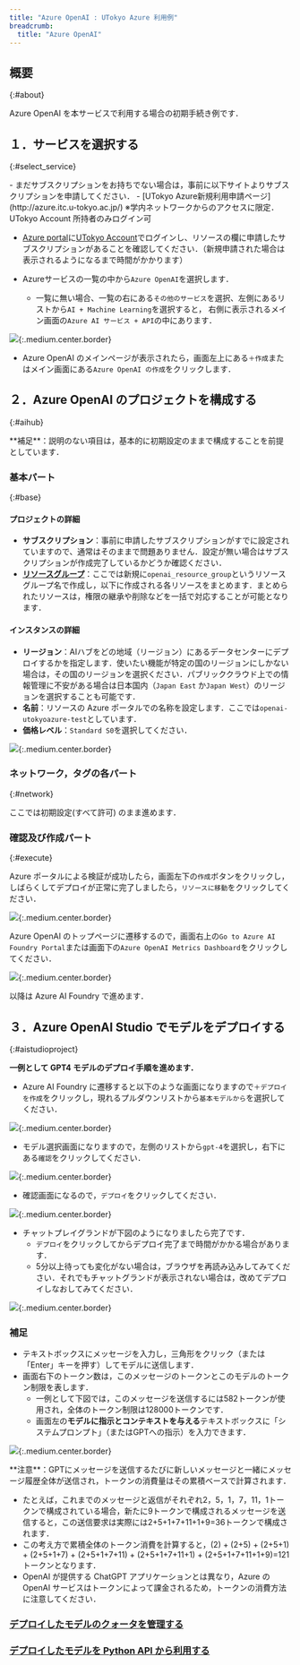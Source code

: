 ```yaml
---
title: "Azure OpenAI : UTokyo Azure 利用例"
breadcrumb:
  title: "Azure OpenAI"
---
```


## 概要
{:#about}

Azure OpenAI を本サービスで利用する場合の初期手続き例です．

## １．サービスを選択する
{:#select_service}

<div class="box">
- まだサブスクリプションをお持ちでない場合は，事前に以下サイトよりサブスクリプションを申請してください．
  - [UTokyo Azure新規利用申請ページ](http://azure.itc.u-tokyo.ac.jp/) ※学内ネットワークからのアクセスに限定．UTokyo Account 所持者のみログイン可
</div>

- [Azure portal](https://portal.azure.com/)に[UTokyo Account](/utokyo_account/)でログインし、リソースの欄に申請したサブスクリプションがあることを確認してください．（新規申請された場合は表示されるようになるまで時間がかかります）

- Azureサービスの一覧の中から`Azure OpenAI`を選択します．
    - 一覧に無い場合、一覧の右にある`その他のサービス`を選択、左側にあるリストから`AI + Machine Learning`を選択すると， 右側に表示されるメイン画面の`Azure AI サービス + API`の中にあります．

![](img/01_openai1.png){:.medium.center.border}

- Azure OpenAI のメインページが表示されたら，画面左上にある`＋作成`またはメイン画面にある`Azure OpenAI の作成`をクリックします．

## ２．Azure OpenAI のプロジェクトを構成する
{:#aihub}

<div class="box">
**補足**：説明のない項目は，基本的に初期設定のままで構成することを前提としています．
</div>

### 基本パート
{:#base}

#### プロジェクトの詳細

- **サブスクリプション**：事前に申請したサブスクリプションがすでに設定されていますので、通常はそのままで問題ありません．設定が無い場合はサブスクリプションが作成完了しているかどうか確認ください．
- **[リソースグループ](https://learn.microsoft.com/ja-jp/azure/azure-resource-manager/management/manage-resource-groups-portal)**：ここでは新規に`openai_resource_group`というリソースグループ名で作成し，以下に作成される各リソースをまとめます．まとめられたリソースは，権限の継承や削除などを一括で対応することが可能となります．

#### インスタンスの詳細

- **リージョン**：AIハブをどの地域（リージョン）にあるデータセンターにデプロイするかを指定します．使いたい機能が特定の国のリージョンにしかない場合は，その国のリージョンを選択ください．パブリッククラウド上での情報管理に不安がある場合は日本国内（`Japan East` か`Japan West`）のリージョンを選択することも可能です．
- **名前**：リソースの Azure ポータルでの名称を設定します．ここでは`openai-utokyoazure-test`としています．
- **価格レベル**：`Standard S0`を選択してください．

![](img/02_openai2.png){:.medium.center.border}

### ネットワーク，タグの各パート
{:#network}

ここでは初期設定(すべて許可) のまま進めます．

### 確認及び作成パート
{:#execute}

Azure ポータルによる検証が成功したら，画面左下の`作成`ボタンをクリックし，しばらくしてデプロイが正常に完了しましたら，`リソースに移動`をクリックしてください．

![](img/03_openai3.png){:.medium.center.border}

Azure OpenAI のトップページに遷移するので，画面右上の`Go to Azure AI Foundry Portal`または画面下の`Azure OpenAI Metrics Dashboard`をクリックしてください．

![](img/04_openai4.png){:.medium.center.border}

以降は Azure AI Foundry で進めます．

## ３．Azure OpenAI Studio でモデルをデプロイする
{:#aistudioproject}

**一例として GPT4 モデルのデプロイ手順を進めます．**

- Azure AI Foundry に遷移すると以下のような画面になりますので`＋デプロイを作成`をクリックし，現れるプルダウンリストから`基本モデルから`を選択してください．

![](img/06_openai6.png){:.medium.center.border}

- モデル選択画面になりますので，左側のリストから`gpt-4`を選択し，右下にある`確認`をクリックしてください．

![](img/07_openai7.png){:.medium.center.border}

- 確認画面になるので，`デプロイ`をクリックしてください．

![](img/08_openai8.png){:.medium.center.border}

- チャットプレイグランドが下図のようになりましたら完了です．
  - `デプロイ`をクリックしてからデプロイ完了まで時間がかかる場合があります．
  - 5分以上待っても変化がない場合は，ブラウザを再読み込みしてみてください．それでもチャットグランドが表示されない場合は，改めてデプロイしなおしてみてください．

![](img/09_openai9.png){:.medium.center.border}

### 補足

- テキストボックスにメッセージを入力し，三角形をクリック（または「Enter」キーを押す）してモデルに送信します．
- 画面右下のトークン数は，このメッセージのトークンとこのモデルのトークン制限を表します．
  - 一例として下図では，このメッセージを送信するには582トークンが使用され，全体のトークン制限は128000トークンです．
  - 画面左の**モデルに指示とコンテキストを与える**テキストボックスに「システムプロンプト」（またはGPTへの指示）を入力できます．

![](img/06_aistudiogpt6.png){:.medium.center.border}

<div class="box">
**注意**：GPTにメッセージを送信するたびに新しいメッセージと一緒にメッセージ履歴全体が送信され，トークンの消費量はその累積ベースで計算されます．
 
- たとえば，これまでのメッセージと返信がそれぞれ2，5，1，7，11，1トークンで構成されている場合，新たに9トークンで構成されるメッセージを送信すると，この送信要求は実際には2+5+1+7+11+1+9=36トークンで構成されます．
- この考え方で累積全体のトークン消費を計算すると，(2) + (2+5) + (2+5+1) + (2+5+1+7) + (2+5+1+7+11) + (2+5+1+7+11+1) + (2+5+1+7+11+1+9)=121 トークンとなります．
- OpenAI が提供する ChatGPT アプリケーションとは異なり，Azure の OpenAI サービスはトークンによって課金されるため，トークンの消費方法に注意してください．
</div>

### [デプロイしたモデルのクォータを管理する](/research_computing/utokyo_azure/ai/quota)

### [デプロイしたモデルを Python API から利用する](/research_computing/utokyo_azure/ai/python)
